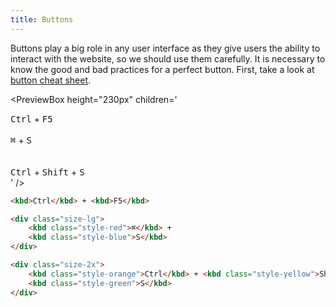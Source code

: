 ```yaml
---
title: Buttons
---
```



Buttons play a big role in any user interface as they give users the ability
to interact with the website, so we should use them carefully.
It is necessary to know the good and bad practices for a perfect button.
First, take a look at [button cheat sheet](https://www.buttoncheatsheet.com/).

<PreviewBox
	height="230px"
	children='
<!DOCTYPE html>
<html lang="en">
	<head>
		<meta charset="UTF-8" />
		<meta http-equiv="X-UA-Compatible" content="IE=edge" />
		<meta name="viewport" content="width=device-width, initial-scale=1.0" />
		<link rel="stylesheet" href="https://raw.githack.com/amir2mi/FlatifyCSS/master/dist/css/flatify-min.css" />
		<title>Buttons</title>
	</head>
	<body>
        <kbd>Ctrl</kbd> + <kbd>F5</kbd>
        <br /><br />
        <div class="size-lg">
            <kbd class="style-red">⌘</kbd> + <kbd class="style-blue">S</kbd>
        </div>
        <br /><br />
        <div class="size-2x">
            <kbd class="style-orange">Ctrl</kbd> + <kbd class="style-yellow">Shift</kbd> + <kbd class="style-green">S</kbd>
        </div>
	</body>
</html>
'
/>

```html title="index.html"
<kbd>Ctrl</kbd> + <kbd>F5</kbd>

<div class="size-lg">
	<kbd class="style-red">⌘</kbd> +
	<kbd class="style-blue">S</kbd>
</div>

<div class="size-2x">
	<kbd class="style-orange">Ctrl</kbd> + <kbd class="style-yellow">Shift</kbd> +
	<kbd class="style-green">S</kbd>
</div>
```
